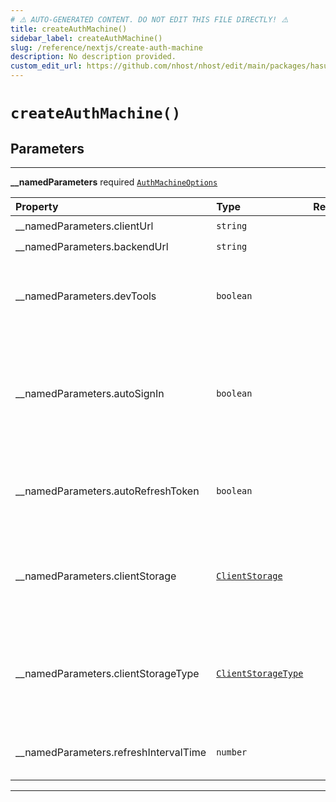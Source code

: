 ```yaml
---
# ⚠️ AUTO-GENERATED CONTENT. DO NOT EDIT THIS FILE DIRECTLY! ⚠️
title: createAuthMachine()
sidebar_label: createAuthMachine()
slug: /reference/nextjs/create-auth-machine
description: No description provided.
custom_edit_url: https://github.com/nhost/nhost/edit/main/packages/hasura-auth-js/src/machines/authentication/machine.ts#L84
---
```


# `createAuthMachine()`

## Parameters

---

**<span className="parameter-name">\_\_namedParameters</span>** <span className="optional-status">required</span> [`AuthMachineOptions`](/reference/docgen/nextjs/types/auth-machine-options)

| Property                                                                                                            | Type                                                                      | Required | Notes                                                                                                             |
| :------------------------------------------------------------------------------------------------------------------ | :------------------------------------------------------------------------ | :------: | :---------------------------------------------------------------------------------------------------------------- |
| <span className="parameter-name"><span className="light-grey">\_\_namedParameters.</span>clientUrl</span>           | <code>string</code>                                                       |    ✔️    |                                                                                                                   |
| <span className="parameter-name"><span className="light-grey">\_\_namedParameters.</span>backendUrl</span>          | <code>string</code>                                                       |    ✔️    |                                                                                                                   |
| <span className="parameter-name"><span className="light-grey">\_\_namedParameters.</span>devTools</span>            | <code>boolean</code>                                                      |          | Activate devTools e.g. the ability to connect to the xstate inspector                                             |
| <span className="parameter-name"><span className="light-grey">\_\_namedParameters.</span>autoSignIn</span>          | <code>boolean</code>                                                      |          | When set to true, will parse the url on startup to check if it contains a refresh token to start the session with |
| <span className="parameter-name"><span className="light-grey">\_\_namedParameters.</span>autoRefreshToken</span>    | <code>boolean</code>                                                      |          | When set to true, will automatically refresh token before it expires                                              |
| <span className="parameter-name"><span className="light-grey">\_\_namedParameters.</span>clientStorage</span>       | [`ClientStorage`](/reference/docgen/nextjs/types/client-storage)          |          | Object where the refresh token will be persisted and read locally.                                                |
| <span className="parameter-name"><span className="light-grey">\_\_namedParameters.</span>clientStorageType</span>   | [`ClientStorageType`](/reference/docgen/nextjs/types/client-storage-type) |          | Define a way to get information about the refresh token and its exipration date.                                  |
| <span className="parameter-name"><span className="light-grey">\_\_namedParameters.</span>refreshIntervalTime</span> | <code>number</code>                                                       |          | Time interval until token refreshes, in seconds                                                                   |

---
